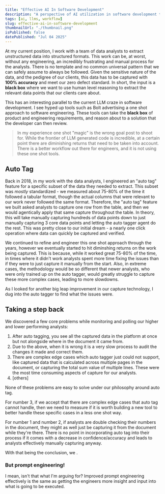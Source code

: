 ```yaml
---
title: "Effective AI In Software Development"
description: "A perspective of AI utilization in software development through the lens of existing, parallel, patterns."
tags: [ai, llms, workflow]
slug: effective-ai-in-software-development
thumbnailUrl: "./thumbnail.png"
isPublished: false
datePublished: "Jul 04 2025"
---
```


At my current position, I work with a team of data analysts to extract unstructured data into structured formats. This work can be, at worst, without any engineering, an incredibly frustrating and manual process for the analysts. There is no template and no common universal pattern that we can safely assume to always be followed. Given the sensitive nature of the data, and the pedigree of our clients, this data has to be captured with **100% accuracy** and meet our zero defect standard. In short, the input is a **black box** where we want to use human level reasoning to extract the relevant data points that our clients care about.

This has an interesting parallel to the current LLM craze in software development. I see hyped up tools such as Bolt advertising a one shot approach to software engineering. These tools can take the **black box** of product and engineering requirements, and reason about to a solution that the developer can then review.

> In my experience one shot "magic" is the wrong goal post to shoot for. While the frontier of LLM generated code is incredible, at a certain point there are diminishing returns that need to be taken into account. There is a better workflow out there for engineers, and it is not using these one shot tools.

## Auto Tag

Back in 2018, in my work with the data analysts, I engineered an "auto tag" feature for a specific subset of the data they needed to extract. This subset was _mostly_ standardized - we measured about 75-80% of the time it followed a tabular format, though the actual columns that were relevant to our work never followed the same format. Therefore, the "auto tag" feature we built asked analysts to capture one row from the table, and then we would agentically apply that same capture throughout the table. In theory, this will take manually capturing hundreds of data points down to just manually capturing 3 core data points and letting the auto tagger agent do the rest. This was pretty close to our initial dream - a nearly one click operation where data can quickly be captured and verified.

We continued to refine and engineer this one shot approach through the years, however we eventually started to hit diminshing returns on the work being captured. This is because, while it worked great 75-80% of the time, in times where it didn't work analysts spent more time fixing the issues than if they were to just capture it manually from the start. Also, in extreme cases, the methodology would be so different that newer analysts, who were only trained up on the auto tagger, would greatly struggle to capture these more complex cases, leading to more slowdowns.

As I looked for another big leap improvement in our capture technology, I dug into the auto tagger to find what the issues were.

## Taking a step back

We discovered a few core problems while monitoring and polling our higher and lower performing analysts:

1. After auto tagging, you see all the captured data in the platform at once but not alongside where in the document it came from.
2. Due to the above, when it is wrong it is a very slow process to audit the changes it made and correct them.
3. There are complex edge cases which auto tagger just could not support, like captured data that is calculated across multiple pages in the document, or capturing the total sum value of multiple lines. These were the most time consuming aspects of capture for our analysts.
4. [others]

None of these problems are easy to solve under our philosophy around auto tag.

For number 3, if we accept that there are complex edge cases that auto tag cannot handle, then we need to measure if it is worth building a new tool to better handle these specific cases in a less one shot way.

For number 1 and number 2, if analysts are double checking their numbers in the document, they might as well just be capturing it from the document while they're there. There is no point in incorporating auto tag into their process if it comes with a decrease in confidence/accuracy and leads to analysts effectively manually capturing anyway.

With that being the conclusion, we .

### But prompt engineering!

I mean, isn't that what I'm arguing for? Improved prompt engineering effectively is the same as getting the engineers more insight and input into what is going to be executed.
